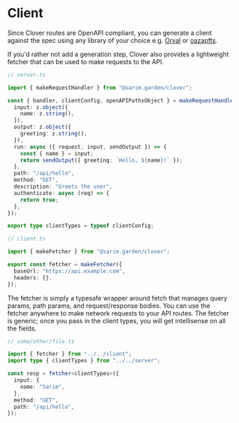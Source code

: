 # Client

Since Clover routes are OpenAPI compliant, you can generate a client against the spec using any library of your choice e.g. [Orval](https://orval.dev/overview) or [oazapfts](https://github.com/oazapfts/oazapfts).

If you'd rather not add a generation step, Clover also provides a lightweight fetcher that can be used to make requests to the API.

```ts
// server.ts

import { makeRequestHandler } from "@sarim.garden/clover";

const { handler, clientConfig, openAPIPathsObject } = makeRequestHandler({
  input: z.object({
    name: z.string(),
  }),
  output: z.object({
    greeting: z.string(),
  }),
  run: async ({ request, input, sendOutput }) => {
    const { name } = input;
    return sendOutput({ greeting: `Hello, ${name}!` });
  },
  path: "/api/hello",
  method: "GET",
  description: "Greets the user",
  authenticate: async (req) => {
    return true;
  },
});

export type clientTypes = typeof clientConfig;
```

```ts
// client.ts

import { makeFetcher } from "@sarim.garden/clover";

export const fetcher = makeFetcher({
  baseUrl: "https://api.example.com",
  headers: {},
});
```

The fetcher is simply a typesafe wrapper around fetch that manages query params, path params, and request/response bodies. You can use the fetcher anywhere to make network requests to your API routes. The fetcher is generic; once you pass in the client types, you will get intellisense on all the fields.

```ts
// some/other/file.ts

import { fetcher } from "../../client";
import type { clientTypes } from "../../server";

const resp = fetcher<clientTypes>({
  input: {
    name: "Sarim",
  },
  method: "GET",
  path: "/api/hello",
});
```
